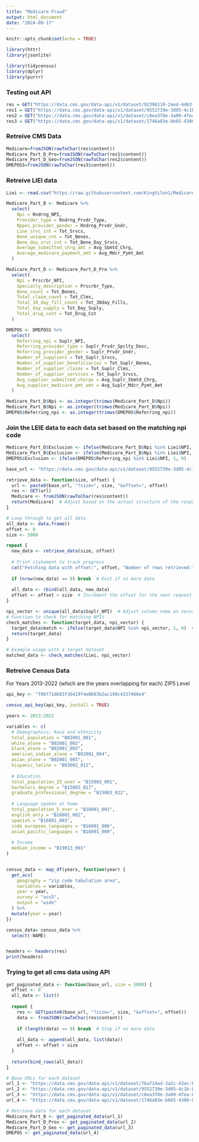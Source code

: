 ---
title: "Medicare Fraud"
output: html_document
date: "2024-09-17"
---

```{r setup, include=FALSE}
knitr::opts_chunk$set(echo = TRUE)
```

```{r}
library(httr)
library(jsonlite)

library(tidycensus)
library(dplyr)
library(purrr)

```




### Testing out API
```{r}


res = GET("https://data.cms.gov/data-api/v1/dataset/92396110-2aed-4d63-a6a2-5d6207d46a29/data?size=5000")
res1 = GET("https://data.cms.gov/data-api/v1/dataset/9552739e-3d05-4c1b-8eff-ecabf391e2e5/data?size=5000&offset=12000" )
res2 = GET("https://data.cms.gov/data-api/v1/dataset/c8ea3f8e-3a09-4fea-86f2-8902fb4b0920/data?size=5000")
res3 = GET("https://data.cms.gov/data-api/v1/dataset/1746a83e-bb65-4300-8e02-21edbab77c6b/data?size=5000")
```



### Retreive CMS Data

```{r}
Medicare=fromJSON(rawToChar(res$content))
Medicare_Part_D_Pro=fromJSON(rawToChar(res1$content))
Medicare_Part_D_Geo=fromJSON(rawToChar(res2$content))
DMEPOSS=fromJSON(rawToChar(res3$content))
```

### Retreive LIEI data

```{r}
Liei <- read.csv("https://raw.githubusercontent.com/Kingtilon1/Medicare-Fraud-Detection/refs/heads/main/LIEI_UPDATED_Sept_2024.csv")
```





```{r}
Medicare_Part_B <- Medicare %>%
  select(
    Npi = Rndrng_NPI,
    Provider_type = Rndrng_Prvdr_Type,
    Nppes_provider_gender = Rndrng_Prvdr_Gndr,
    Line_srvc_cnt = Tot_Srvcs,
    Bene_unique_cnt = Tot_Benes,
    Bene_day_srvc_cnt = Tot_Bene_Day_Srvcs,
    Average_submitted_chrg_amt = Avg_Sbmtd_Chrg,
    Average_medicare_payment_amt = Avg_Mdcr_Pymt_Amt
  )
```


```{r}
Medicare_Part_D <- Medicare_Part_D_Pro %>%
  select(
    Npi = Prscrbr_NPI,
    Specialty_description = Prscrbr_Type,
    Bene_count = Tot_Benes,
    Total_claim_count = Tot_Clms,
    Total_30_day_fill_count = Tot_30day_Fills,
    Total_day_supply = Tot_Day_Suply,
    Total_drug_cost = Tot_Drug_Cst
  )

```


```{r}
DMEPOS <- DMEPOSS %>%
  select(
    Referring_npi = Suplr_NPI,  
    Referring_provider_type = Suplr_Prvdr_Spclty_Desc, 
    Referring_provider_gender = Suplr_Prvdr_Gndr,  
    Number_of_suppliers = Tot_Suplr_Srvcs,  
    Number_of_supplier_beneficiaries = Tot_Suplr_Benes,  
    Number_of_supplier_claims = Tot_Suplr_Clms,
    Number_of_supplier_services = Tot_Suplr_Srvcs, 
    Avg_supplier_submitted_charge = Avg_Suplr_Sbmtd_Chrg,  
    Avg_supplier_medicare_pmt_amt = Avg_Suplr_Mdcr_Pymt_Amt
  )
```

```{r}
Medicare_Part_D$Npi <- as.integer(trimws(Medicare_Part_D$Npi))
Medicare_Part_B$Npi <- as.integer(trimws(Medicare_Part_B$Npi))
DMEPOS$Referring_npi <- as.integer(trimws(DMEPOS$Referring_npi))
```


### Join the LEIE data to each data set based on the matching npi code
```{r}
Medicare_Part_D$Exclusion <- ifelse(Medicare_Part_D$Npi %in% Liei$NPI, 1, 0)
Medicare_Part_B$Exclusion <- ifelse(Medicare_Part_B$Npi %in% Liei$NPI, 1, 0)
DMEPOS$Exclusion <- ifelse(DMEPOS$Referring_npi %in% Liei$NPI, 1, 0)
```



```{r}
base_url <- "https://data.cms.gov/data-api/v1/dataset/9552739e-3d05-4c1b-8eff-ecabf391e2e5/data"

retrieve_data <- function(size, offset) {
  url <- paste0(base_url, "?size=", size, "&offset=", offset)
  res <- GET(url)
  Medicare <- fromJSON(rawToChar(res$content))
  return(Medicare)  # Adjust based on the actual structure of the response
}

# Loop through to get all data
all_data <- data.frame()
offset <- 0
size <- 5000

repeat {
  new_data <- retrieve_data(size, offset)
  
  # Print statement to track progress
  cat("Fetching data with offset:", offset, "Number of rows retrieved:", nrow(new_data), "\n")
  
  if (nrow(new_data) == 0) break  # Exit if no more data
  
  all_data <- rbind(all_data, new_data)
  offset <- offset + size  # Increment the offset for the next request
}
```

```{r}
npi_vector <- unique(all_data$Suplr_NPI)  # Adjust column name as necessary
# Function to check for matching NPIs
check_matches <- function(target_data, npi_vector) {
  target_data$match <- ifelse(target_data$NPI %in% npi_vector, 1, 0)  # Adjust column name
  return(target_data)
}

# Example usage with a target dataset
matched_data <- check_matches(Liei, npi_vector)


```





































### Retreive Census Data

For Years 2013-2022 (which are the years overlapping for each)
ZIP5 Level

```{r}

api_key <- "f06f71d603f36419f4e0b03b2ac199c4157468e4"

census_api_key(api_key, install = TRUE)
```

```{r}
years <- 2013:2022

variables <- c(
  # Demographics: Race and ethnicity
  total_population = "B02001_001",
  white_alone = "B02001_002",
  black_alone = "B02001_003",
  american_indian_alone = "B02001_004",
  asian_alone = "B02001_005",
  hispanic_latino = "B03002_012",
  
  # Education
  total_population_25_over = "B15003_001",
  bachelors_degree = "B15003_017",
  graduate_professional_degree = "B15003_022",
  
  # Language spoken at home
  total_population_5_over = "B16001_001",
  english_only = "B16001_002",
  spanish = "B16001_003",
  indo_european_languages = "B16001_006",
  asian_pacific_languages = "B16001_009",
  
  # Income
  median_income = "B19013_001"
)


census_data <- map_df(years, function(year) {
  get_acs(
    geography = "zip code tabulation area",  
    variables = variables,                   
    year = year,                             
    survey = "acs5",                         
    output = "wide"                          
  ) %>%
  mutate(year = year)                        
})

census_data= census_data %>%
  select(-NAME)


headers <- headers(res)
print(headers)

```


### Trying to get all cms data using API



```{r}
get_paginated_data <- function(base_url, size = 5000) {
  offset <- 0
  all_data <- list()
  
  repeat {
    res <- GET(paste0(base_url, "?size=", size, "&offset=", offset))
    data <- fromJSON(rawToChar(res$content))
    
    if (length(data) == 0) break  # Stop if no more data
    
    all_data <- append(all_data, list(data))
    offset <- offset + size
  }
  
  return(bind_rows(all_data))
}

# Base URLs for each dataset
url_1 <- "https://data.cms.gov/data-api/v1/dataset/76a714ad-3a2c-43ac-b76d-9dadf8f7d890/data"
url_2 <- "https://data.cms.gov/data-api/v1/dataset/9552739e-3d05-4c1b-8eff-ecabf391e2e5/data"
url_3 <- "https://data.cms.gov/data-api/v1/dataset/c8ea3f8e-3a09-4fea-86f2-8902fb4b0920/data"
url_4 <- "https://data.cms.gov/data-api/v1/dataset/1746a83e-bb65-4300-8e02-21edbab77c6b/data"

# Retrieve data for each dataset
Medicare_Part_B <- get_paginated_data(url_1)
Medicare_Part_D_Prov <- get_paginated_data(url_2)
Medicare_Part_D_Geo <- get_paginated_data(url_3)
DMEPOS <- get_paginated_data(url_4)

```
